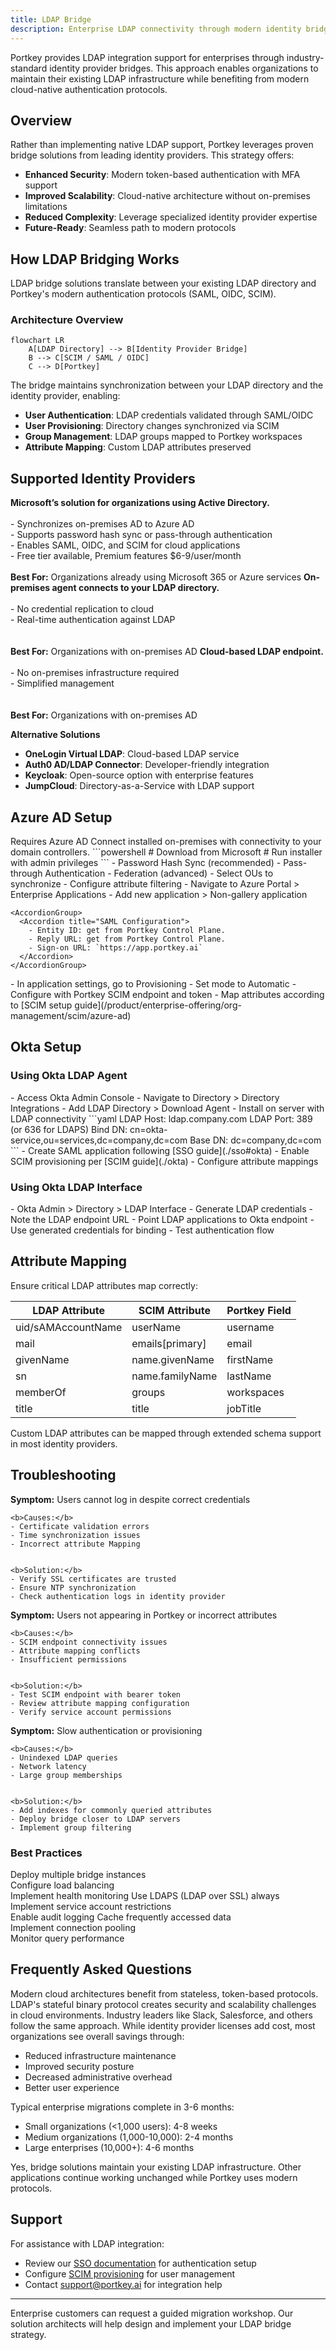 ```yaml
---
title: LDAP Bridge
description: Enterprise LDAP connectivity through modern identity bridges
---
```


Portkey provides LDAP integration support for enterprises through industry-standard identity provider bridges. This approach enables organizations to maintain their existing LDAP infrastructure while benefiting from modern cloud-native authentication protocols.

## Overview

Rather than implementing native LDAP support, Portkey leverages proven bridge solutions from leading identity providers. This strategy offers:

* **Enhanced Security**: Modern token-based authentication with MFA support
* **Improved Scalability**: Cloud-native architecture without on-premises limitations  
* **Reduced Complexity**: Leverage specialized identity provider expertise
* **Future-Ready**: Seamless path to modern protocols

## How LDAP Bridging Works

LDAP bridge solutions translate between your existing LDAP directory and Portkey's modern authentication protocols (SAML, OIDC, SCIM).

### Architecture Overview

```mermaid
flowchart LR
    A[LDAP Directory] --> B[Identity Provider Bridge]
    B --> C[SCIM / SAML / OIDC]
    C --> D[Portkey]
```

The bridge maintains synchronization between your LDAP directory and the identity provider, enabling:

* **User Authentication**: LDAP credentials validated through SAML/OIDC
* **User Provisioning**: Directory changes synchronized via SCIM
* **Group Management**: LDAP groups mapped to Portkey workspaces
* **Attribute Mapping**: Custom LDAP attributes preserved

## Supported Identity Providers

<CardGroup cols={1}>
  <Card title="Azure AD Connect" icon="cloud" href="#azure-ad-setup" cta="Setup Guide" arrow="true">
    <b>Microsoft’s solution for organizations using Active Directory.</b>
    <br /><br />
    - Synchronizes on-premises AD to Azure AD<br />
    - Supports password hash sync or pass-through authentication<br />
    - Enables SAML, OIDC, and SCIM for cloud applications<br />
    - Free tier available, Premium features $6-9/user/month
    <br /><br />
    <b>Best For:</b> Organizations already using Microsoft 365 or Azure services
  </Card>
<CardGroup cols={2}>
  <Card title="Okta LDAP Agent" icon="key" href="#okta-setup" cta="Setup Guide" arrow="true">
    <b>On-premises agent connects to your LDAP directory.</b>
    <br /><br />
    - No credential replication to cloud<br />
    - Real-time authentication against LDAP<br />
    <br /><br />
    <b>Best For:</b> Organizations with on-premises AD
  </Card>

  <Card title="Okta LDAP Interface" icon="unlock" href="#okta-setup" cta="Setup Guide" arrow="true">
    <b>Cloud-based LDAP endpoint.</b>
    <br /><br />
    - No on-premises infrastructure required<br />
    - Simplified management<br />
    <br /><br />
    <b>Best For:</b> Organizations with on-premises AD
  </Card>
  </CardGroup>
</CardGroup>


**Alternative Solutions**

- **OneLogin Virtual LDAP**: Cloud-based LDAP service
- **Auth0 AD/LDAP Connector**: Developer-friendly integration
- **Keycloak**: Open-source option with enterprise features
- **JumpCloud**: Directory-as-a-Service with LDAP support

## Azure AD Setup

<Note>
  Requires Azure AD Connect installed on-premises with connectivity to your domain controllers.
</Note>

<Steps>
  <Step title="Install Azure AD Connect">
    ```powershell
      # Download from Microsoft
      # Run installer with admin privileges
    ```
  </Step>

  <Step title="Configure Synchronization">
    <AccordionGroup>
      <Accordion title="Authentication Method">
        - Password Hash Sync (recommended)
        - Pass-through Authentication
        - Federation (advanced)
      </Accordion>
      <Accordion title="OU Selection">
        - Select OUs to synchronize
      </Accordion>
      <Accordion title="Attribute Filtering">
        - Configure attribute filtering
      </Accordion>
    </AccordionGroup>
  </Step>

  <Step title="Enable Portkey SSO">
    - Navigate to Azure Portal > Enterprise Applications
    - Add new application > Non-gallery application

    <AccordionGroup>
      <Accordion title="SAML Configuration">
        - Entity ID: get from Portkey Control Plane.
        - Reply URL: get from Portkey Control Plane.
        - Sign-on URL: `https://app.portkey.ai`
      </Accordion>
    </AccordionGroup>
  </Step>

  <Step title="Configure SCIM Provisioning">
    <AccordionGroup>
      <Accordion title="Provisioning Setup">
        - In application settings, go to Provisioning
        - Set mode to Automatic
        - Configure with Portkey SCIM endpoint and token
      </Accordion>
      <Accordion title="Attribute Mapping">
        - Map attributes according to [SCIM setup guide](/product/enterprise-offering/org-management/scim/azure-ad)
      </Accordion>
    </AccordionGroup>
  </Step>


</Steps>

<CardGroup cols={3}>
  <Card title="SSO Documentation" icon="lock" href="./sso" arrow="true" />
  <Card title="SCIM Documentation" icon="shield" href="./scim" arrow="true" />
</CardGroup>

## Okta Setup

### Using Okta LDAP Agent

<Steps>
  <Step title="Download and Install Agent">
    - Access Okta Admin Console
    - Navigate to Directory > Directory Integrations
    - Add LDAP Directory > Download Agent
    - Install on server with LDAP connectivity
  </Step>

  <Step title="Configure LDAP Connection">
  ```yaml
  LDAP Host: ldap.company.com
  LDAP Port: 389 (or 636 for LDAPS)
  Bind DN: cn=okta-service,ou=services,dc=company,dc=com
  Base DN: dc=company,dc=com
  ```
  </Step>

  <Step title="Set Up Portkey Integration">
    - Create SAML application following [SSO guide](./sso#okta)
    - Enable SCIM provisioning per [SCIM guide](./okta)
    - Configure attribute mappings
  </Step>
</Steps>

### Using Okta LDAP Interface

<Steps>
  <Step title="Enable LDAP Interface">
    - Okta Admin > Directory > LDAP Interface
    - Generate LDAP credentials
    - Note the LDAP endpoint URL
  </Step>

  <Step title="Configure Applications">
    - Point LDAP applications to Okta endpoint
    - Use generated credentials for binding
    - Test authentication flow
  </Step>
</Steps>

## Attribute Mapping

Ensure critical LDAP attributes map correctly:

| LDAP Attribute | SCIM Attribute | Portkey Field |
|---------------|----------------|---------------|
| uid/sAMAccountName | userName | username |
| mail | emails[primary] | email |
| givenName | name.givenName | firstName |
| sn | name.familyName | lastName |
| memberOf | groups | workspaces |
| title | title | jobTitle |

<Info>
  Custom LDAP attributes can be mapped through extended schema support in most identity providers.
</Info>

## Troubleshooting

<AccordionGroup>
  <Accordion title="Authentication Failures">
    <b>Symptom:</b> Users cannot log in despite correct credentials


    <b>Causes:</b>
    - Certificate validation errors
    - Time synchronization issues
    - Incorrect attribute Mapping

    
    <b>Solution:</b>
    - Verify SSL certificates are trusted
    - Ensure NTP synchronization
    - Check authentication logs in identity provider
  </Accordion>

  <Accordion title="Provisioning Errors">
    <b>Symptom:</b> Users not appearing in Portkey or incorrect attributes
    
    <b>Causes:</b>
    - SCIM endpoint connectivity issues
    - Attribute mapping conflicts
    - Insufficient permissions


    <b>Solution:</b>
    - Test SCIM endpoint with bearer token
    - Review attribute mapping configuration
    - Verify service account permissions
  </Accordion>

  <Accordion title="Performance Issues">
    <b>Symptom:</b> Slow authentication or provisioning


    <b>Causes:</b>
    - Unindexed LDAP queries
    - Network latency
    - Large group memberships


    <b>Solution:</b>
    - Add indexes for commonly queried attributes
    - Deploy bridge closer to LDAP servers
    - Implement group filtering
  </Accordion>
</AccordionGroup>

### Best Practices

<CardGroup cols={2}>
  <Card title="High Availability" icon="server">
Deploy multiple bridge instances<br />
Configure load balancing<br />
Implement health monitoring
  </Card>
  <Card title="Security Hardening" icon="shield-check">
Use LDAPS (LDAP over SSL) always<br />
Implement service account restrictions<br />
Enable audit logging
  </Card>
  <Card title="Performance Optimization" icon="bolt">
Cache frequently accessed data<br />
Implement connection pooling<br />
Monitor query performance
  </Card>
</CardGroup>

## Frequently Asked Questions

<AccordionGroup>

  <Accordion title="Why doesn't Portkey support native LDAP?">
    Modern cloud architectures benefit from stateless, token-based protocols. LDAP's stateful binary protocol creates security and scalability challenges in cloud environments. Industry leaders like Slack, Salesforce, and others follow the same approach.
  </Accordion>

  <Accordion title="Will this increase our costs?">
    While identity provider licenses add cost, most organizations see overall savings through:
    <ul>
      <li>Reduced infrastructure maintenance</li>
      <li>Improved security posture</li>
      <li>Decreased administrative overhead</li>
      <li>Better user experience</li>
    </ul>
  </Accordion>

  <Accordion title="How long does migration take?">
    Typical enterprise migrations complete in 3-6 months:
    <ul>
      <li>Small organizations (&lt;1,000 users): 4-8 weeks</li>
      <li>Medium organizations (1,000-10,000): 2-4 months</li>
      <li>Large enterprises (10,000+): 4-6 months</li>
    </ul>
  </Accordion>

  <Accordion title="Can we maintain LDAP for other applications?">
    Yes, bridge solutions maintain your existing LDAP infrastructure. Other applications continue working unchanged while Portkey uses modern protocols.
  </Accordion>

</AccordionGroup>

## Support

For assistance with LDAP integration:

* Review our [SSO documentation](../sso) for authentication setup
* Configure [SCIM provisioning](../scim) for user management
* Contact [support@portkey.ai](mailto:support@portkey.ai) for integration help

---

<Note>
  Enterprise customers can request a guided migration workshop. Our solution architects will help design and implement your LDAP bridge strategy.
</Note>